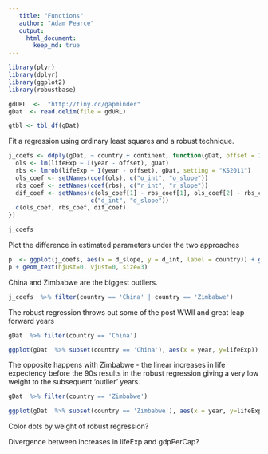 ```yaml
---
   title: "Functions"  
   author: "Adam Pearce"  
   output:  
     html_document:  
       keep_md: true  
---
```


```r
library(plyr)
library(dplyr)
library(ggplot2)
library(robustbase)

gdURL  <-  "http://tiny.cc/gapminder"
gDat  <- read.delim(file = gdURL)

gtbl <- tbl_df(gDat)
```

Fit a regression using ordinary least squares and a robust technique.

```r
j_coefs <- ddply(gDat, ~ country + continent, function(gDat, offset = 1952) {
  ols <- lm(lifeExp ~ I(year - offset), gDat)
  rbs <- lmrob(lifeExp ~ I(year - offset), gDat, setting = "KS2011")
  ols_coef <- setNames(coef(ols), c("o_int", "o_slope"))
  rbs_coef <- setNames(coef(rbs), c("r_int", "r_slope"))
  dif_coef <- setNames(c(ols_coef[1] - rbs_coef[1], ols_coef[2] - rbs_coef[2]),
                       c("d_int", "d_slope"))
  c(ols_coef, rbs_coef, dif_coef)
})

j_coefs
```

Plot the difference in estimated parameters under the two approaches
```r
p  <- ggplot(j_coefs, aes(x = d_slope, y = d_int, label = country)) + geom_point()
p + geom_text(hjust=0, vjust=0, size=3)
```

China and Zimbabwe are the biggest outliers.

```r
j_coefs  %>% filter(country == 'China' | country == 'Zimbabwe')
```

The robust regression throws out some of the post WWII and great leap forward years
```r
gDat  %>% filter(country == 'China')

ggplot(gDat  %>% subset(country == 'China'), aes(x = year, y=lifeExp)) + geom_point()
```


The opposite happens with Zimbabwe - the  linear increases in life expectency before the 90s results in the robust regression giving a very low weight to the subsequent 'outlier' years. 
```r
gDat  %>% filter(country == 'Zimbabwe')

ggplot(gDat  %>% subset(country == 'Zimbabwe'), aes(x = year, y=lifeExp)) + geom_point()
```



Color dots by weight of robust regression?


Divergence between increases in lifeExp and gdpPerCap?




















